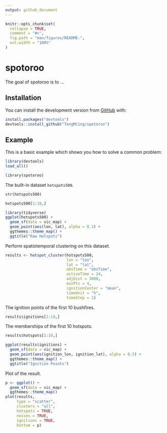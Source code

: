 ```yaml
---
output: github_document
---
```


<!-- README.md is generated from README.Rmd. Please edit that file -->

```r
knitr::opts_chunk$set(
  collapse = TRUE,
  comment = "#>",
  fig.path = "man/figures/README-",
  out.width = "100%"
)
```

# spotoroo

<!-- badges: start -->
<!-- badges: end -->

The goal of spotoroo is to ...

## Installation

<!-- You can install the released version of spotoroo from [CRAN](https://CRAN.R-project.org) with: -->

<!-- ``` r -->
<!-- install.packages("spotoroo") -->
<!-- ``` -->

You can install the development version from [GitHub](https://github.com/) with:

``` r
install.packages("devtools")
devtools::install_github("TengMCing/spotoroo")
```
## Example

This is a basic example which shows you how to solve a common problem:

```r
library(devtools)
load_all()
```

```r
library(spotoroo)
```


The built-in dataset `hotspots500`.

```r
str(hotspots500)
```

```r
hotspots500[1:10,]
```

```r
library(tidyverse)
ggplot(hotspots500) +
  geom_sf(data = vic_map) +
  geom_point(aes(lon, lat), alpha = 0.3) +
  ggthemes::theme_map() +
  ggtitle("Raw Hotspots")
```


Perform spatiotemporal clustering on this dataset.

```r
results <- hotspot_cluster(hotspots500, 
                           lon = "lon", 
                           lat = "lat", 
                           obsTime = "obsTime",
                           activeTime = 24,
                           adjDist = 3000,
                           minPts = 4,
                           ignitionCenter = "mean",
                           timeUnit = "h",
                           timeStep = 1)
```

The ignition points of the first 10 bushfires.

```r
results$ignitions[1:10,]
```

The memberships of the first 10 hotspots.

```r
results$hotspots[1:10,]
```

```r
ggplot(results$ignitions) +
  geom_sf(data = vic_map) +
  geom_point(aes(ignition_lon, ignition_lat), alpha = 0.5) +
  ggthemes::theme_map() +
  ggtitle("Ignition Points")
```

<!-- Summary of the clustering result. -->

<!-- ```{r} -->
<!-- summary(results) -->
<!-- ``` -->



Plot of the result.

```r
p <- ggplot() +
  geom_sf(data = vic_map) +
  ggthemes::theme_map()
plot(results,
     type = "scatter",
     clusters = "all",
     hotspots = TRUE, 
     noises = TRUE, 
     ignitions = TRUE, 
     bottom = p)
```


